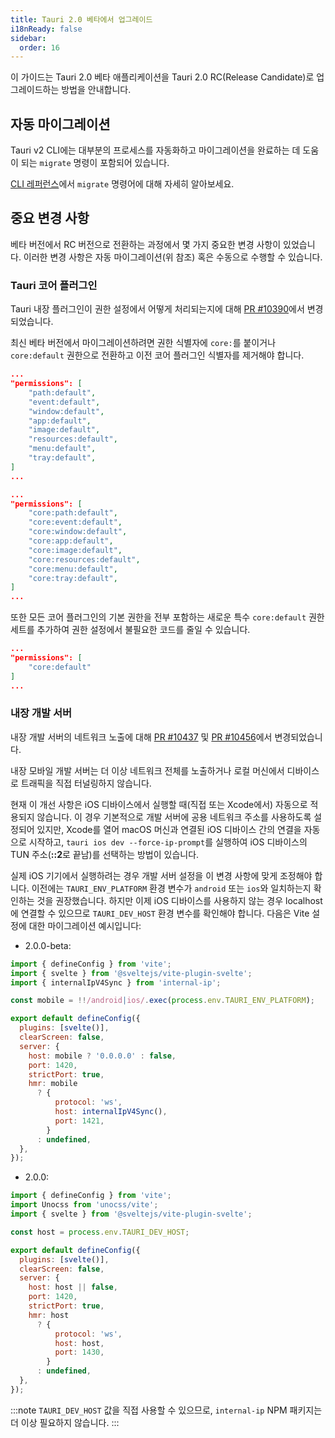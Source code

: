 ```yaml
---
title: Tauri 2.0 베타에서 업그레이드
i18nReady: false
sidebar:
  order: 16
---
```



이 가이드는 Tauri 2.0 베타 애플리케이션을 Tauri 2.0 RC(Release Candidate)로 업그레이드하는 방법을 안내합니다.

## 자동 마이그레이션

Tauri v2 CLI에는 대부분의 프로세스를 자동화하고 마이그레이션을 완료하는 데 도움이 되는 `migrate` 명령이 포함되어 있습니다.

<CommandTabs
  npm="npm install @tauri-apps/cli@latest
    npm run tauri migrate"
  yarn="yarn upgrade @tauri-apps/cli@latest
    yarn tauri migrate"
  pnpm="pnpm update @tauri-apps/cli@latest
    pnpm tauri migrate"
  cargo='cargo install tauri-cli --version "^2.0.0" --locked
    cargo tauri migrate'
/>

[CLI 레퍼런스](/ko/reference/cli/#migrate)에서 `migrate` 명령어에 대해 자세히 알아보세요.

## 중요 변경 사항

베타 버전에서 RC 버전으로 전환하는 과정에서 몇 가지 중요한 변경 사항이 있었습니다. 이러한 변경 사항은 자동 마이그레이션(위 참조) 혹은 수동으로 수행할 수 있습니다.

### Tauri 코어 플러그인

Tauri 내장 플러그인이 권한 설정에서 어떻게 처리되는지에 대해 [PR #10390](https://github.com/tauri-apps/tauri/pull/10390)에서 변경되었습니다.

최신 베타 버전에서 마이그레이션하려면 권한 식별자에 `core:`를 붙이거나 `core:default` 권한으로 전환하고 이전 코어 플러그인 식별자를 제거해야 합니다.

```json
...
"permissions": [
    "path:default",
    "event:default",
    "window:default",
    "app:default",
    "image:default",
    "resources:default",
    "menu:default",
    "tray:default",
]
...
```

```json
...
"permissions": [
    "core:path:default",
    "core:event:default",
    "core:window:default",
    "core:app:default",
    "core:image:default",
    "core:resources:default",
    "core:menu:default",
    "core:tray:default",
]
...
```

또한 모든 코어 플러그인의 기본 권한을 전부 포함하는 새로운 특수 `core:default` 권한 세트를 추가하여 권한 설정에서 불필요한 코드를 줄일 수 있습니다.

```json
...
"permissions": [
    "core:default"
]
...
```

### 내장 개발 서버

내장 개발 서버의 네트워크 노출에 대해 [PR #10437](https://github.com/tauri-apps/tauri/pull/10437) 및 [PR #10456](https://github.com/tauri-apps/tauri/pull/10456)에서 변경되었습니다.

내장 모바일 개발 서버는 더 이상 네트워크 전체를 노출하거나 로컬 머신에서 디바이스로 트래픽을 직접 터널링하지 않습니다.

현재 이 개선 사항은 iOS 디바이스에서 실행할 때(직접 또는 Xcode에서) 자동으로 적용되지 않습니다.
이 경우 기본적으로 개발 서버에 공용 네트워크 주소를 사용하도록 설정되어 있지만,
Xcode를 열어 macOS 머신과 연결된 iOS 디바이스 간의 연결을 자동으로 시작하고,
`tauri ios dev --force-ip-prompt`를 실행하여 iOS 디바이스의 TUN 주소(**::2**로 끝남)를 선택하는 방법이 있습니다.

실제 iOS 기기에서 실행하려는 경우 개발 서버 설정을 이 변경 사항에 맞게 조정해야 합니다.
이전에는 `TAURI_ENV_PLATFORM` 환경 변수가 `android` 또는 `ios`와 일치하는지 확인하는 것을 권장했습니다.
하지만 이제 iOS 디바이스를 사용하지 않는 경우 localhost에 연결할 수 있으므로 `TAURI_DEV_HOST` 환경 변수를 확인해야 합니다.
다음은 Vite 설정에 대한 마이그레이션 예시입니다:

- 2.0.0-beta:

```js
import { defineConfig } from 'vite';
import { svelte } from '@sveltejs/vite-plugin-svelte';
import { internalIpV4Sync } from 'internal-ip';

const mobile = !!/android|ios/.exec(process.env.TAURI_ENV_PLATFORM);

export default defineConfig({
  plugins: [svelte()],
  clearScreen: false,
  server: {
    host: mobile ? '0.0.0.0' : false,
    port: 1420,
    strictPort: true,
    hmr: mobile
      ? {
          protocol: 'ws',
          host: internalIpV4Sync(),
          port: 1421,
        }
      : undefined,
  },
});
```

- 2.0.0:

```js
import { defineConfig } from 'vite';
import Unocss from 'unocss/vite';
import { svelte } from '@sveltejs/vite-plugin-svelte';

const host = process.env.TAURI_DEV_HOST;

export default defineConfig({
  plugins: [svelte()],
  clearScreen: false,
  server: {
    host: host || false,
    port: 1420,
    strictPort: true,
    hmr: host
      ? {
          protocol: 'ws',
          host: host,
          port: 1430,
        }
      : undefined,
  },
});
```

:::note
`TAURI_DEV_HOST` 값을 직접 사용할 수 있으므로, `internal-ip` NPM 패키지는 더 이상 필요하지 않습니다.
:::
